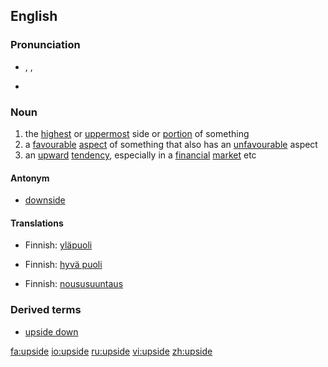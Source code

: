==English==
{{wikipedia}}
===Pronunciation===
* {{AHD|ŭpʹsīd'}}, {{IPA|/ˈʌpˌsaɪd/}}, {{SAMPA|/"Vp%saId/}}
*{{audio|en-us-upside.ogg|Audio (US)}}

===Noun===
{{en-noun}}

# the [[highest]] or [[uppermost]] side or [[portion]] of something
# a [[favourable]] [[aspect]] of something that also has an [[unfavourable]] aspect
# an [[upward]] [[tendency]], especially in a [[financial]] [[market]] etc

====Antonym====
*[[downside]]

====Translations====
{{trans-top|the highest or uppermost side or portion of something}}
*Finnish: [[yläpuoli]]
{{trans-mid}}
{{trans-bottom}}

{{trans-top|a favourable aspect of something that also has an unfavourable aspect}}
*Finnish: [[hyvä puoli]]
{{trans-mid}}
{{trans-bottom}}

{{trans-top|an upward tendency, especially in a financial market etc}}
*Finnish: [[noususuuntaus]]
{{trans-mid}}
{{trans-bottom}}

===Derived terms===
* [[upside down]]

[[fa:upside]]
[[io:upside]]
[[ru:upside]]
[[vi:upside]]
[[zh:upside]]
